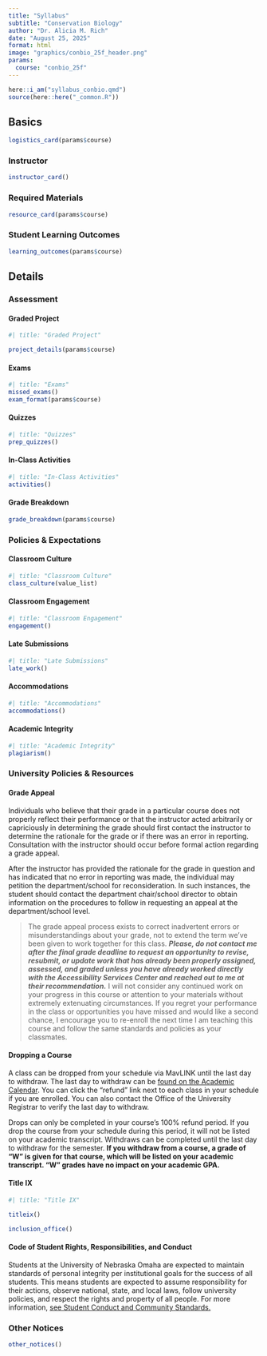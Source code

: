 ```yaml
---
title: "Syllabus"
subtitle: "Conservation Biology" 
author: "Dr. Alicia M. Rich"
date: "August 25, 2025"
format: html
image: "graphics/conbio_25f_header.png"
params:
  course: "conbio_25f"
---
```


```r
here::i_am("syllabus_conbio.qmd")
source(here::here("_common.R"))
```

## Basics

```r
logistics_card(params$course)
```

### Instructor  { .heading-hide-text }

```r
instructor_card()
```

### Required Materials { .heading-hide-text }

```r
resource_card(params$course)
```

### Student Learning Outcomes 

```r
learning_outcomes(params$course)
```


## Details

### Assessment

::: {.panel-tabset}

#### Graded Project { .heading-hide-text }

```r
#| title: "Graded Project"

project_details(params$course)
```

#### Exams { .heading-hide-text }

```r
#| title: "Exams"
missed_exams()
exam_format(params$course)
```

#### Quizzes { .heading-hide-text }

```r
#| title: "Quizzes"
prep_quizzes()
```

#### In-Class Activities { .heading-hide-text }

```r
#| title: "In-Class Activities"
activities()
```

:::

#### Grade Breakdown

```r
grade_breakdown(params$course)
```


### Policies & Expectations

::: {.panel-tabset}

#### Classroom Culture { .heading-hide-text }

```r
#| title: "Classroom Culture"
class_culture(value_list)
```

#### Classroom Engagement { .heading-hide-text }

```r
#| title: "Classroom Engagement"
engagement()
```

#### Late Submissions  { .heading-hide-text }

```r
#| title: "Late Submissions"
late_work()
```

#### Accommodations  { .heading-hide-text }

```r
#| title: "Accommodations"
accommodations()
```

#### Academic Integrity { .heading-hide-text }

```r
#| title: "Academic Integrity"
plagiarism()
```


:::


### University Policies & Resources

::: {.panel-tabset}

#### Grade Appeal

Individuals who believe that their grade in a particular course does not properly reflect their performance or that the instructor acted arbitrarily or capriciously in determining the grade should first contact the instructor to determine the rationale for the grade or if there was an error in reporting. Consultation with the instructor should occur before formal action regarding a grade appeal.  
  
After the instructor has provided the rationale for the grade in question and has indicated that no error in reporting was made, the individual may petition the department/school for reconsideration. In such instances, the student should contact the department chair/school director to obtain information on the procedures to follow in requesting an appeal at the department/school level.  

>The grade appeal process exists to correct inadvertent errors or misunderstandings about your grade, not to extend the term we've been given to work together for this class. ***Please, do not contact me after the final grade deadline to request an opportunity to revise, resubmit, or update work that has already been properly assigned, assessed, and graded unless you have already worked directly with the Accessibility Services Center and reached out to me at their recommendation.*** I will not consider any continued work on your progress in this course or attention to your materials without extremely extenuating circumstances. If you regret your performance in the class or opportunities you have missed and would like a second chance, I encourage you to re-enroll the next time I am teaching this course and follow the same standards and policies as your classmates.


#### Dropping a Course

A class can be dropped from your schedule via MavLINK until the last day to withdraw.  The last day to withdraw can be [found on the Academic Calendar](https://www.unomaha.edu/registrar/academic-calendar.php). You can click the "refund" link next to each class in your schedule if you are enrolled.  You can also contact the Office of the University Registrar to verify the last day to withdraw.  
  
Drops can only be completed in your course's 100% refund period. If you drop the course from your schedule during this period, it will not be listed on your academic transcript. Withdraws can be completed until the last day to withdraw for the semester.  **If you withdraw from a course, a grade of "W" is given for that course, which will be listed on your academic transcript.  "W" grades have no impact on your academic GPA.** 

#### Title IX { .heading-hide-text }

```r
#| title: "Title IX"

titleix()

inclusion_office()
```

#### Code of Student Rights, Responsibilities, and Conduct

Students at the University of Nebraska Omaha are expected to maintain standards of personal integrity per institutional goals for the success of all students. This means students are expected to assume responsibility for their actions, observe national, state, and local laws, follow university policies, and respect the rights and property of all people. For more information, [see Student Conduct and Community Standards.](https://www.unomaha.edu/student-life/student-conduct-and-community-standards/index.php)

:::

### Other Notices

```r
other_notices()
```



